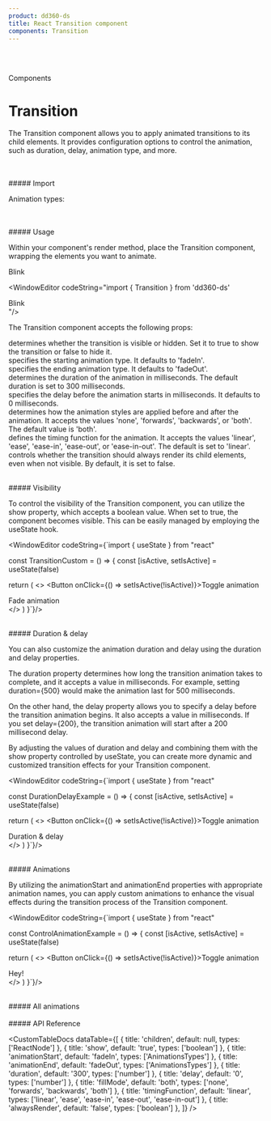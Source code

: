 ```yaml
---
product: dd360-ds
title: React Transition component
components: Transition
---
```


<br />
<br />

<Label>Components</Label>

# <span name="floating-nav">Transition</span>

The Transition component allows you to apply animated 
transitions to its child elements. It provides configuration options to control 
the animation, such as duration, delay, animation type, and more.

<br />
<br />
##### <span name="floating-nav">Import</span>

<WindowEditor codeString="import { Transition } from 'dd360-ds'" />
<WindowEditor codeString="import Transition from 'dd360-ds/Transition'" />

Animation types:

<WindowEditor codeString="import { AnimationsTypes } from 'dd360-ds'" />

<br />
<br />
##### <span name="floating-nav">Usage</span>

Within your component's render method, place the Transition component, wrapping the elements you want to animate.

<ContainerComponentDoc>
<Transition animationStart="blink" duration={1000}>
  <div className="w-24 h-24 flex items-center justify-center text-white bg-red-500 rounded-lg">Blink</div>
</Transition>
</ContainerComponentDoc>

<WindowEditor codeString="import { Transition } from 'dd360-ds'

<Transition animationStart='blink' duration={1000}>
  <div className='w-24 h-24 flex items-center justify-center text-white bg-red-500 rounded-lg'>Blink</div>
</Transition>
"/>

The Transition component accepts the following props:

<Tag text='show' /> determines whether the transition is visible or hidden. Set it to true to show the transition or false to hide it.
<br />
<Tag text='animationStart' /> specifies the starting animation type. It defaults to 'fadeIn'.
<br />
<Tag text='animationEnd' /> specifies the ending animation type. It defaults to 'fadeOut'.
<br />
<Tag text='duration' /> determines the duration of the animation in milliseconds. The default duration is set to 300 milliseconds.
<br />
<Tag text='delay' /> specifies the delay before the animation starts in milliseconds. It defaults to 0 milliseconds.
<br />
<Tag text='fillMode' /> determines how the animation styles are applied before and after the animation. It accepts the values 'none', 'forwards', 'backwards', or 'both'. The default value is 'both'.
<br />
<Tag text='timingFunction' /> defines the timing function for the animation. It accepts the values 'linear', 'ease', 'ease-in', 'ease-out', or 'ease-in-out'. The default is set to 'linear'.
<br />
<Tag text='alwaysRender' /> controls whether the transition should always render its child elements, even when not visible. By default, it is set to false.
<br />

<br />
##### <span name="floating-nav">Visibility</span>

To control the visibility of the Transition component, you can utilize the show property, which accepts a boolean value. When set to true, the component becomes visible. This can be easily managed by employing the useState hook.

<ContainerComponentDoc className='h-32 flex items-center gap-8'>
    <TransitionCustom exampleType='visibility'/>
</ContainerComponentDoc>

<WindowEditor codeString={`import { useState } from "react"

const TransitionCustom = () => {
  const [isActive, setIsActive] = useState<boolean>(false)

  return (
    <>
      <Button onClick={() => setIsActive(!isActive)}>Toggle animation</Button>
      <Transition show={isActive}>
        <div className="w-24 h-24 flex items-center text-center text-white bg-red-500 rounded-lg">
          Fade animation
        </div>
      </Transition>
    </>
  )
}`}/>

<br />
##### <span name="floating-nav">Duration & delay</span>

You can also customize the animation duration and delay using the duration and delay properties.

The duration property determines how long the transition animation takes to complete, and it 
accepts a value in milliseconds. For example, setting duration={500} would make the animation 
last for 500 milliseconds.

On the other hand, the delay property allows you to specify a delay before the transition 
animation begins. It also accepts a value in milliseconds. If you set delay={200}, the transition 
animation will start after a 200 millisecond delay.

By adjusting the values of duration and delay and combining them with the show property controlled 
by useState, you can create more dynamic and customized transition effects for your Transition component.

<ContainerComponentDoc className='h-32 flex items-center gap-8'>
    <TransitionCustom exampleType='duration-delay'/>
</ContainerComponentDoc>

<WindowEditor codeString={`import { useState } from "react"

const DurationDelayExample = () => {
  const [isActive, setIsActive] = useState<boolean>(false)
  
  return (
    <>
      <Button onClick={() => setIsActive(!isActive)}>Toggle animation</Button>
      <Transition show={isActive} duration={500} delay={100}>
        <div className="w-24 h-24 flex items-center text-center text-white bg-red-500 rounded-lg">
          Duration & delay
        </div>
      </Transition>
    </>
  )
}`}/>

<br />
##### <span name="floating-nav">Animations</span>

By utilizing the animationStart and animationEnd properties with appropriate animation names, 
you can apply custom animations to enhance the visual effects during the transition process of 
the Transition component.

<ContainerComponentDoc className='h-32 flex items-center gap-8'>
    <TransitionCustom exampleType='control-animation'/>
</ContainerComponentDoc>

<WindowEditor codeString={`import { useState } from "react"

const ControlAnimationExample = () => {
  const [isActive, setIsActive] = useState<boolean>(false)

  return (
    <>
      <Button onClick={() => setIsActive(!isActive)}>Toggle animation</Button>
      <Transition
        show={isActive}
        animationStart="fadeInRight"
        animationEnd="flipOutY"
      >
        <div className="w-24 h-24 flex items-center text-center text-white bg-red-500 rounded-lg">
          Hey!
        </div>
      </Transition>
    </>
  )
}`}/>

<br />
##### <span name="floating-nav">All animations</span>

<ContainerComponentDoc className='w-full h-min flex items-center gap-8'>
    <TransitionCustom exampleType='all-animations'/>
</ContainerComponentDoc>

<br />
<br />
##### <span name="floating-nav">API Reference</span>

<CustomTableDocs
    dataTable={[
        { title: 'children', default: null, types: ['ReactNode'] },
        { title: 'show', default: 'true', types: ['boolean'] },
        { title: 'animationStart', default: 'fadeIn', types: ['AnimationsTypes'] },
        { title: 'animationEnd', default: 'fadeOut', types: ['AnimationsTypes'] },
        { title: 'duration', default: '300', types: ['number'] },
        { title: 'delay', default: '0', types: ['number'] },
        { title: 'fillMode', default: 'both', types: ['none', 'forwards', 'backwards', 'both'] },
        { title: 'timingFunction', default: 'linear', types: ['linear', 'ease', 'ease-in', 'ease-out', 'ease-in-out'] },
        { title: 'alwaysRender', default: 'false', types: ['boolean'] },
    ]}
/>

<BackAndForwardController />